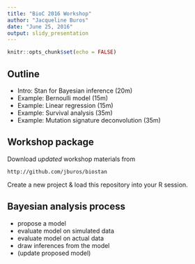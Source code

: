 ```yaml
---
title: "BioC 2016 Workshop"
author: "Jacqueline Buros"
date: "June 25, 2016"
output: slidy_presentation
---
```


```r
knitr::opts_chunk$set(echo = FALSE)
```

## Outline {.bigger}

- Intro: Stan for Bayesian inference (20m)
- Example: Bernoulli model (15m)
- Example: Linear regression (15m)
- Example: Survival analysis (35m)
- Example: Mutation signature deconvolution (35m)

## Workshop package {.bigger}

Download *updated* workshop materials from 

`http://github.com/jburos/biostan`

Create a new project & load this repository into your R session.

## Bayesian analysis process {.bigger}

- propose a model
- evaluate model on simulated data
- evaluate model on actual data 
- draw inferences from the model
- (update proposed model)



